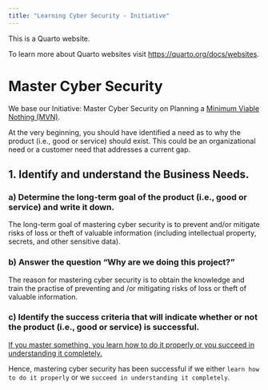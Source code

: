 ```yaml
---
title: "Learning Cyber Security - Initiative"
---
```


This is a Quarto website.

To learn more about Quarto websites visit <https://quarto.org/docs/websites>.

# Master Cyber Security

We base our Initiative: Master Cyber Security on Planning a [Minimum Viable Nothing (MVN)](https://github.com/vanHeemstraSystems/minimum-viable-nothing).

At the very beginning, you should have identified a need as to why the product (i.e., good or service) should exist. This could be an organizational need or a customer need that addresses a current gap.

## 1. Identify and understand the **Business Needs**.

### a) Determine the **long-term goal** of the product (i.e., good or service) and write it down.

The long-term goal of mastering cyber security is to prevent and/or mitigate risks of loss or theft of valuable information (including intellectual property, secrets, and other sensitive data).

### b) Answer the question "**Why are we doing this project?**"

The reason for mastering cyber security is to obtain the knowledge and train the practise of preventing and /or mitigating risks of loss or theft of valuable information.

### c) Identify the **success criteria** that will indicate whether or not the product (i.e., good or service) is successful.

[If you master something, you learn how to do it properly or you succeed in understanding it completely.](https://www.collinsdictionary.com/dictionary/english/master-a-subject#:~:text=If%20you%20master%20something%2C%20you,succeed%20in%20understanding%20it%20completely.) 

Hence, mastering cyber security has been successful if we either ```learn how to do it properly``` or we ```succeed in understanding it completely```.
